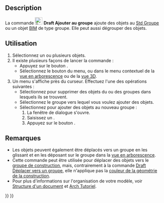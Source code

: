 <languages/>

{{Docnav/fr
|[[Draft_AddToLayer/fr|Ajouter au calque]]
|[[Draft_SelectGroup/fr|Sélection groupée]]
|[[Draft_Workbench/fr|Atelier Draft]]
|IconL=Draft_AddToLayer.svg
|IconR=Draft_AddConstruction.svg
|IconC=Workbench_Draft.svg
}}

{{GuiCommand/fr
|Name=Draft AddToGroup
|Name/fr=Draft Ajouter au groupe
|MenuLocation=Utilitaires → Ajouter à un groupe...
|Workbenches=[[Draft_Workbench/fr|Draft]]
|SeeAlso=[[Std_Group/fr|Std Créer un groupe]], [[Draft_AddNamedGroup/fr|Draft Groupe nommé]], [[Draft_AddConstruction/fr|Draft Ajouter au groupe de construction]], [[Draft_AutoGroup/fr|Draft Groupement automatique]]
}}

==Description==

La commande [[Image:Draft_AddToGroup.svg|24px]] '''Draft Ajouter au groupe''' ajoute des objets au [[Std_Group/fr|Std Groupe]] ou un objet [[BIM_Workbench/fr|BIM]] de type groupe. Elle peut aussi dégrouper des objets.

<span id="Usage"></span>
==Utilisation==

# Sélectionnez un ou plusieurs objets.
# Il existe plusieurs façons de lancer la commande :
#* Appuyez sur le bouton {{Button|[[Image:Draft_AddToGroup.svg|16px]] [[Draft_AddToGroup/fr|Ajouter à un groupe...]]}}.
#* Sélectionnez le bouton {{MenuCommand|Utilitaires → [[Image:Draft_AddToGroup.svg|16px]] [[Draft_AddToGroup/fr|Ajouter à un groupe...]]}} du menu, ou dans le menu contextuel de la [[Tree_view/fr|vue en arborescence]] ou de la [[3D_view/fr|vue 3D]].
# Un menu s'affiche près du curseur. Effectuez l'une des opérations suivantes :
#* Sélectionnez {{MenuCommand|Dégrouper}} pour supprimer des objets du ou des groupes dans lesquels ils se trouvent.
#* Sélectionnez le groupe vers lequel vous voulez ajouter des objets.
#* Sélectionnez {{MenuCommand|Ajouter au nouveau groupe...}} pour ajouter des objets au nouveau groupe :
#*# La fenêtre de dialogue {{MenuCommand|Créer un nouveau groupe}} s'ouvre. {{Version/fr|1.1}}
#*# Saisissez un {{MenuCommand|Nom du groupe}}.
#*# Appuyez sur le bouton {{Button|OK}}.

<span id="Notes"></span>
==Remarques==

* Les objets peuvent également être déplacés vers un groupe en les glissant et en les déposant sur le groupe dans la [[Tree_view/fr|vue en arborescence]].
* Cette commande peut être utilisée pour déplacer des objets vers le [[Draft_ToggleConstructionMode/fr|groupe de construction]], mais, contrairement à la commande [[Draft_AddConstruction/fr|Draft Déplacer vers un groupe]], elle n'applique pas la [[Draft_ToggleConstructionMode/fr#Pr.C3.A9f.C3.A9rences|couleur de la géométrie de la construction]].
* Pour plus d'informations sur l'organisation de votre modèle, voir [[Document_structure/fr|Structure d'un document]] et [[Arch_tutorial/fr#Organiser_votre_mod.C3.A8le|Arch Tutoriel]].


{{Docnav/fr
|[[Draft_AddToLayer/fr|Ajouter au calque]]
|[[Draft_SelectGroup/fr|Sélection groupée]]
|[[Draft_Workbench/fr|Atelier Draft]]
|IconL=Draft_AddToLayer.svg
|IconR=Draft_AddConstruction.svg
|IconC=Workbench_Draft.svg
}}

{{Draft Tools navi{{#translation:}}}}
{{Userdocnavi{{#translation:}}}}